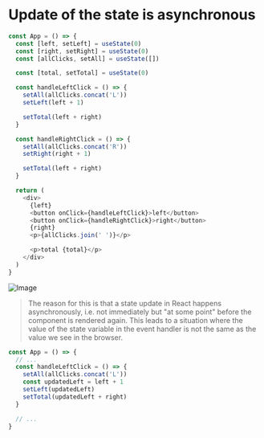 # Update of the state is asynchronous

```typescript
const App = () => {
  const [left, setLeft] = useState(0)
  const [right, setRight] = useState(0)
  const [allClicks, setAll] = useState([])

  const [total, setTotal] = useState(0)

  const handleLeftClick = () => {
    setAll(allClicks.concat('L'))
    setLeft(left + 1)

    setTotal(left + right)
  }

  const handleRightClick = () => {
    setAll(allClicks.concat('R'))
    setRight(right + 1)

    setTotal(left + right)
  }

  return (
    <div>
      {left}
      <button onClick={handleLeftClick}>left</button>
      <button onClick={handleRightClick}>right</button>
      {right}
      <p>{allClicks.join(' ')}</p>

      <p>total {total}</p>
    </div>
  )
}
```
![Image](https://fullstackopen.com/static/42a47b8a474a342a236ef0d153be3caa/5a190/33.png)

> The reason for this is that a state update in React happens asynchronously, i.e. not immediately but "at some point" before the component is rendered again. This leads to a situation where the value of the state variable in the event handler is not the same as the value we see in the browser.

```typescript
const App = () => {
  // ...
  const handleLeftClick = () => {
    setAll(allClicks.concat('L'))
    const updatedLeft = left + 1
    setLeft(updatedLeft)
    setTotal(updatedLeft + right) 
  }

  // ...
}
```